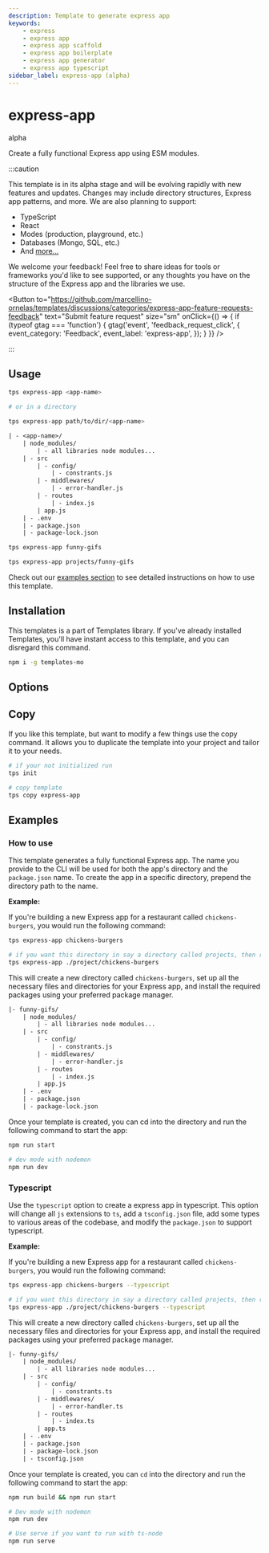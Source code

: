 ```yaml
---
description: Template to generate express app
keywords:
    - express
    - express app
    - express app scaffold
    - express app boilerplate
    - express app generator
    - express app typescript
sidebar_label: express-app (alpha)
---
```



# express-app

<BadgeList>
    <Badge type="success">alpha</Badge>
    <VersionBadge version=">=v1.2.3" />
</BadgeList>

Create a fully functional Express app using ESM modules.

:::caution

This template is in its alpha stage and will be evolving rapidly with new
features and updates. Changes may include directory structures, Express app
patterns, and more. We are also planning to support:

-   TypeScript
-   React
-   Modes (production, playground, etc.)
-   Databases (Mongo, SQL, etc.)
-   And
    [more...](https://github.com/users/marcellino-ornelas/projects/2/views/5?pane=issue&itemId=59501342)

We welcome your feedback! Feel free to share ideas for tools or frameworks you'd
like to see supported, or any thoughts you have on the structure of the Express
app and the libraries we use.

<Button
    to="https://github.com/marcellino-ornelas/templates/discussions/categories/express-app-feature-requests-feedback"
    text="Submit feature request"
    size="sm"
    onClick={() => {
        if (typeof gtag === 'function') {
            gtag('event', 'feedback_request_click', {
                event_category: 'Feedback',
                event_label: 'express-app',
            });
        }
    }}
/>

:::

## Usage

```bash title="Usage"
tps express-app <app-name>

# or in a directory

tps express-app path/to/dir/<app-name>
```

```txt title="Creates"
| - <app-name>/
    | node_modules/
        | - all libraries node modules...
    | - src
        | - config/
            | - constrants.js
        | - middlewares/
            | - error-handler.js
        | - routes
            | - index.js
        | app.js
    | - .env
    | - package.json
    | - package-lock.json
```

<Example>

<Tabs>

<TabItem value="default">

```bash
tps express-app funny-gifs
```

</TabItem>

<TabItem value="long build path">

```bash
tps express-app projects/funny-gifs
```

</TabItem>

</Tabs>

</Example>

Check out our [examples section](#examples) to see detailed instructions on how
to use this template.

## Installation

This templates is a part of Templates library. If you've already installed
Templates, you'll have instant access to this template, and you can disregard
this command.

```bash
npm i -g templates-mo
```

## Options

<TemplateOptions template="express-app" type="js" />

## Copy

If you like this template, but want to modify a few things use the copy command.
It allows you to duplicate the template into your project and tailor it to your
needs.

```bash
# if your not initialized run
tps init

# copy template
tps copy express-app
```

## Examples

### How to use

This template generates a fully functional Express app. The name you provide to
the CLI will be used for both the app's directory and the `package.json` name.
To create the app in a specific directory, prepend the directory path to the
name.

**Example:**

If you're building a new Express app for a restaurant called `chickens-burgers`,
you would run the following command:

```bash
tps express-app chickens-burgers

# if you want this directory in say a directory called projects, then run the following command
tps express-app ./project/chickens-burgers
```

This will create a new directory called `chickens-burgers`, set up all the
necessary files and directories for your Express app, and install the required
packages using your preferred package manager.

```txt
|- funny-gifs/
    | node_modules/
        | - all libraries node modules...
    | - src
        | - config/
            | - constrants.js
        | - middlewares/
            | - error-handler.js
        | - routes
            | - index.js
        | app.js
    | - .env
    | - package.json
    | - package-lock.json
```

Once your template is created, you can cd into the directory and run the
following command to start the app:

```bash
npm run start

# dev mode with nodemon
npm run dev
```

### Typescript

<BadgeList>
    <VersionBadge version=">=v1.2.5" />
</BadgeList>

Use the `typescript` option to create a express app in typescript. This option
will change all `js` extensions to `ts`, add a `tsconfig.json` file, add some
types to various areas of the codebase, and modify the `package.json` to support
typescript.

**Example:**

If you're building a new Express app for a restaurant called `chickens-burgers`,
you would run the following command:

```bash
tps express-app chickens-burgers --typescript

# if you want this directory in say a directory called projects, then run the following command
tps express-app ./project/chickens-burgers --typescript
```

This will create a new directory called `chickens-burgers`, set up all the
necessary files and directories for your Express app, and install the required
packages using your preferred package manager.

```txt
|- funny-gifs/
    | node_modules/
        | - all libraries node modules...
    | - src
        | - config/
            | - constrants.ts
        | - middlewares/
            | - error-handler.ts
        | - routes
            | - index.ts
        | app.ts
    | - .env
    | - package.json
    | - package-lock.json
    | - tsconfig.json
```

Once your template is created, you can `cd` into the directory and run the
following command to start the app:

```bash
npm run build && npm run start

# Dev mode with nodemon
npm run dev

# Use serve if you want to run with ts-node
npm run serve
```
